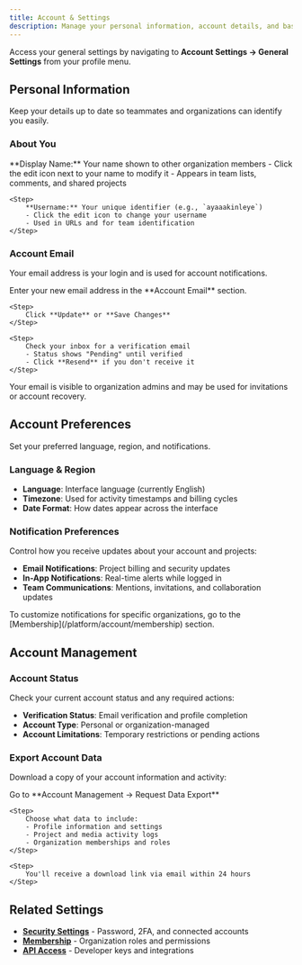 ```yaml
---
title: Account & Settings
description: Manage your personal information, account details, and basic preferences.
---
```



Access your general settings by navigating to **Account Settings → General Settings** from your profile menu.

## Personal Information

Keep your details up to date so teammates and organizations can identify you easily.

### About You

<Steps>
    <Step>
        **Display Name:** Your name shown to other organization members
        - Click the edit icon next to your name to modify it
        - Appears in team lists, comments, and shared projects
    </Step>

    <Step>
        **Username:** Your unique identifier (e.g., `ayaaakinleye`)
        - Click the edit icon to change your username
        - Used in URLs and for team identification
    </Step>
</Steps>

### Account Email

Your email address is your login and is used for account notifications.

<Steps>
    <Step>
        Enter your new email address in the **Account Email** section.
    </Step>

    <Step>
        Click **Update** or **Save Changes**
    </Step>

    <Step>
        Check your inbox for a verification email
        - Status shows "Pending" until verified  
        - Click **Resend** if you don't receive it
    </Step>
</Steps>

<Callout type="info">
Your email is visible to organization admins and may be used for invitations or account recovery.
</Callout>

## Account Preferences

Set your preferred language, region, and notifications.

### Language & Region

- **Language**: Interface language (currently English)
- **Timezone**: Used for activity timestamps and billing cycles
- **Date Format**: How dates appear across the interface

### Notification Preferences

Control how you receive updates about your account and projects:

- **Email Notifications**: Project billing and security updates 
- **In-App Notifications**: Real-time alerts  while logged in
- **Team Communications**: Mentions, invitations, and collaboration updates

<Callout type="tip">
To customize notifications for specific organizations, go to the [Membership](/platform/account/membership) section.
</Callout>

## Account Management

### Account Status

Check your current account status and any required actions:

- **Verification Status**: Email verification and profile completion
- **Account Type**: Personal or organization-managed
- **Account Limitations**: Temporary restrictions or pending actions

### Export Account Data

Download a copy of your account information and activity:

<Steps>
    <Step>
        Go to **Account Management → Request Data Export**
    </Step>

    <Step>
        Choose what data to include:
        - Profile information and settings
        - Project and media activity logs
        - Organization memberships and roles
    </Step>

    <Step>
        You'll receive a download link via email within 24 hours
    </Step>
</Steps>

## Related Settings

- **[Security Settings](/platform/account/security)** - Password, 2FA, and connected accounts
- **[Membership](/platform/account/membership)** - Organization roles and permissions
- **[API Access](/platform/account/api-access)** - Developer keys and integrations